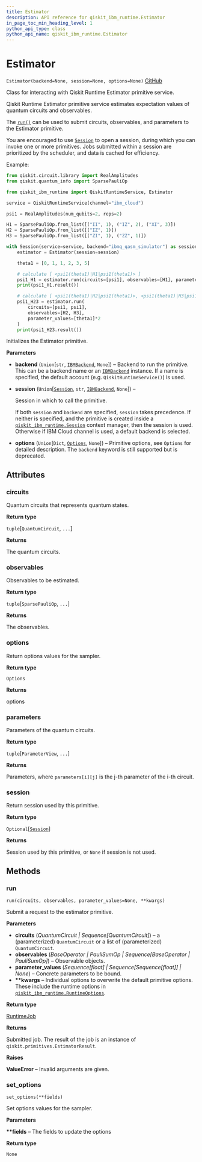 ```yaml
---
title: Estimator
description: API reference for qiskit_ibm_runtime.Estimator
in_page_toc_min_heading_level: 1
python_api_type: class
python_api_name: qiskit_ibm_runtime.Estimator
---
```


# Estimator

<span id="qiskit_ibm_runtime.Estimator" />

`Estimator(backend=None, session=None, options=None)` [GitHub](https://github.com/qiskit/qiskit-ibm-runtime/tree/stable/0.14/qiskit_ibm_runtime/estimator.py "view source code")

Class for interacting with Qiskit Runtime Estimator primitive service.

Qiskit Runtime Estimator primitive service estimates expectation values of quantum circuits and observables.

The [`run()`](#qiskit_ibm_runtime.Estimator.run "qiskit_ibm_runtime.Estimator.run") can be used to submit circuits, observables, and parameters to the Estimator primitive.

You are encouraged to use [`Session`](qiskit_ibm_runtime.Session "qiskit_ibm_runtime.Session") to open a session, during which you can invoke one or more primitives. Jobs submitted within a session are prioritized by the scheduler, and data is cached for efficiency.

Example:

```python
from qiskit.circuit.library import RealAmplitudes
from qiskit.quantum_info import SparsePauliOp

from qiskit_ibm_runtime import QiskitRuntimeService, Estimator

service = QiskitRuntimeService(channel="ibm_cloud")

psi1 = RealAmplitudes(num_qubits=2, reps=2)

H1 = SparsePauliOp.from_list([("II", 1), ("IZ", 2), ("XI", 3)])
H2 = SparsePauliOp.from_list([("IZ", 1)])
H3 = SparsePauliOp.from_list([("ZI", 1), ("ZZ", 1)])

with Session(service=service, backend="ibmq_qasm_simulator") as session:
    estimator = Estimator(session=session)

    theta1 = [0, 1, 1, 2, 3, 5]

    # calculate [ <psi1(theta1)|H1|psi1(theta1)> ]
    psi1_H1 = estimator.run(circuits=[psi1], observables=[H1], parameter_values=[theta1])
    print(psi1_H1.result())

    # calculate [ <psi1(theta1)|H2|psi1(theta1)>, <psi1(theta1)|H3|psi1(theta1)> ]
    psi1_H23 = estimator.run(
        circuits=[psi1, psi1],
        observables=[H2, H3],
        parameter_values=[theta1]*2
    )
    print(psi1_H23.result())
```

Initializes the Estimator primitive.

**Parameters**

*   **backend** (`Union`\[`str`, [`IBMBackend`](qiskit_ibm_runtime.IBMBackend "qiskit_ibm_runtime.ibm_backend.IBMBackend"), `None`]) – Backend to run the primitive. This can be a backend name or an [`IBMBackend`](qiskit_ibm_runtime.IBMBackend "qiskit_ibm_runtime.IBMBackend") instance. If a name is specified, the default account (e.g. `QiskitRuntimeService()`) is used.

*   **session** (`Union`\[[`Session`](qiskit_ibm_runtime.Session "qiskit_ibm_runtime.session.Session"), `str`, [`IBMBackend`](qiskit_ibm_runtime.IBMBackend "qiskit_ibm_runtime.ibm_backend.IBMBackend"), `None`]) –

    Session in which to call the primitive.

    If both `session` and `backend` are specified, `session` takes precedence. If neither is specified, and the primitive is created inside a [`qiskit_ibm_runtime.Session`](qiskit_ibm_runtime.Session "qiskit_ibm_runtime.Session") context manager, then the session is used. Otherwise if IBM Cloud channel is used, a default backend is selected.

*   **options** (`Union`\[`Dict`, [`Options`](qiskit_ibm_runtime.options.Options "qiskit_ibm_runtime.options.options.Options"), `None`]) – Primitive options, see `Options` for detailed description. The `backend` keyword is still supported but is deprecated.

## Attributes

<span id="qiskit_ibm_runtime.Estimator.circuits" />

### circuits

Quantum circuits that represents quantum states.

**Return type**

`tuple`\[`QuantumCircuit`, `...`]

**Returns**

The quantum circuits.

<span id="qiskit_ibm_runtime.Estimator.observables" />

### observables

Observables to be estimated.

**Return type**

`tuple`\[`SparsePauliOp`, `...`]

**Returns**

The observables.

<span id="qiskit_ibm_runtime.Estimator.options" />

### options

Return options values for the sampler.

**Return type**

`Options`

**Returns**

options

<span id="qiskit_ibm_runtime.Estimator.parameters" />

### parameters

Parameters of the quantum circuits.

**Return type**

`tuple`\[`ParameterView`, `...`]

**Returns**

Parameters, where `parameters[i][j]` is the j-th parameter of the i-th circuit.

<span id="qiskit_ibm_runtime.Estimator.session" />

### session

Return session used by this primitive.

**Return type**

`Optional`\[[`Session`](qiskit_ibm_runtime.Session "qiskit_ibm_runtime.session.Session")]

**Returns**

Session used by this primitive, or `None` if session is not used.

## Methods

### run

<span id="qiskit_ibm_runtime.Estimator.run" />

`run(circuits, observables, parameter_values=None, **kwargs)`

Submit a request to the estimator primitive.

**Parameters**

*   **circuits** (*QuantumCircuit | Sequence\[QuantumCircuit]*) – a (parameterized) `QuantumCircuit` or a list of (parameterized) `QuantumCircuit`.
*   **observables** (*BaseOperator | PauliSumOp | Sequence\[BaseOperator | PauliSumOp]*) – Observable objects.
*   **parameter\_values** (*Sequence\[float] | Sequence\[Sequence\[float]] | None*) – Concrete parameters to be bound.
*   **\*\*kwargs** – Individual options to overwrite the default primitive options. These include the runtime options in [`qiskit_ibm_runtime.RuntimeOptions`](qiskit_ibm_runtime.RuntimeOptions "qiskit_ibm_runtime.RuntimeOptions").

**Return type**

[RuntimeJob](qiskit_ibm_runtime.RuntimeJob "qiskit_ibm_runtime.RuntimeJob")

**Returns**

Submitted job. The result of the job is an instance of `qiskit.primitives.EstimatorResult`.

**Raises**

**ValueError** – Invalid arguments are given.

### set\_options

<span id="qiskit_ibm_runtime.Estimator.set_options" />

`set_options(**fields)`

Set options values for the sampler.

**Parameters**

**\*\*fields** – The fields to update the options

**Return type**

`None`

